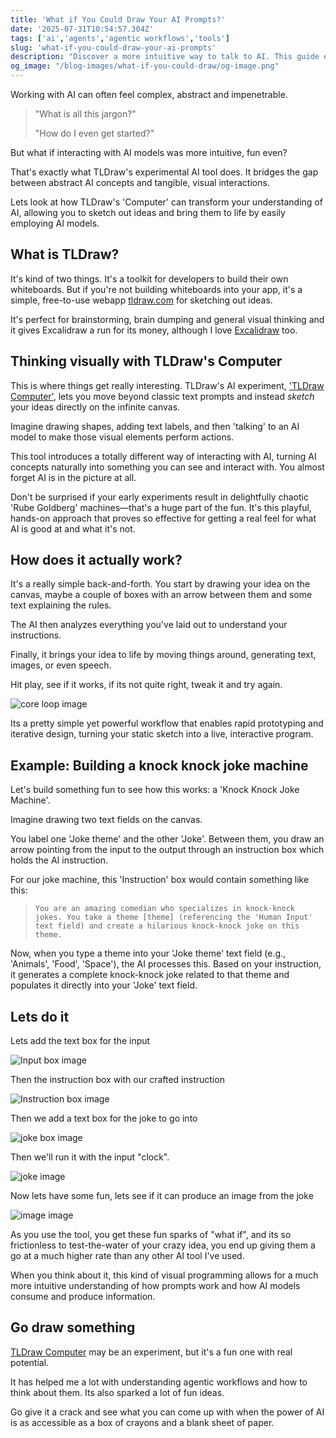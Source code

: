 ```yaml
---
title: 'What if You Could Draw Your AI Prompts?'
date: '2025-07-31T10:54:57.304Z'
tags: ['ai','agents','agentic workflows','tools']
slug: 'what-if-you-could-draw-your-ai-prompts'
description: "Discover a more intuitive way to talk to AI. This guide explores TLDraw's Computer, a tool that lets you sketch your prompts and make abstract ideas tangible."
og_image: "/blog-images/what-if-you-could-draw/og-image.png"
---
```



Working with AI can often feel complex, abstract and impenetrable. 

> "What is all this jargon?" 
>
> "How do I even get started?" 

But what if interacting with AI models was more intuitive, fun even? 

That's exactly what TLDraw's experimental AI tool does. It bridges the gap between abstract AI concepts and tangible, visual interactions. 

Lets look at how TLDraw's 'Computer' can transform your understanding of AI, allowing you to sketch out ideas and bring them to life by easily employing AI models.

## What is TLDraw?

It's kind of two things. It's a toolkit for developers to build their own whiteboards. But if you're not building whiteboards into your app, it's a simple, free-to-use webapp [tldraw.com](https://tldraw.com) for sketching out ideas. 

It's perfect for brainstorming, brain dumping and general visual thinking and it gives Excalidraw a run for its money, although I love [Excalidraw](https://excalidraw.com) too.

## Thinking visually with TLDraw's Computer

This is where things get really interesting. TLDraw's AI experiment, ['TLDraw Computer'](https://computer.tldraw.com), 
lets you move beyond classic text prompts and instead _sketch_ your ideas directly on the infinite canvas.

Imagine drawing shapes, adding text labels, and then 'talking' to an AI model to make those visual elements perform actions. 


This tool introduces a totally different way of interacting with AI, turning AI concepts naturally into something you can see and interact with. 
You almost forget AI is in the picture at all. 


Don't be surprised if your early experiments result in delightfully chaotic 'Rube Goldberg' machines—that's a huge part of the fun. 
It's this playful, hands-on approach that proves so effective for getting a real feel for what AI is good at and what it's not.


## How does it actually work?

It's a really simple back-and-forth. You start by drawing your idea on the canvas, maybe a couple of boxes with an arrow between them and some text explaining the rules. 

The AI then analyzes everything you've laid out to understand your instructions. 

Finally, it brings your idea to life by moving things around, generating text, images, or even speech. 

Hit play, see if it works, if its not quite right, tweak it and try again. 


![core loop image](/blog-images/what-if-you-could-draw/workflow.png)

Its a pretty simple yet powerful workflow that enables rapid prototyping and iterative design, turning your static sketch into a live, interactive program.

## Example: Building a knock knock joke machine

Let's build something fun to see how this works: a 'Knock Knock Joke Machine'.

Imagine drawing two text fields on the canvas. 

You label one 'Joke theme' and the other 'Joke'. Between them, you draw an arrow pointing from the input to the output through an instruction box which holds the AI instruction. 

For our joke machine, this 'Instruction' box would contain something like this:

> `You are an amazing comedian who specializes in knock-knock jokes. You take a theme [theme] (referencing the 'Human Input' text field) and create a hilarious knock-knock joke on this theme.`

Now, when you type a theme into your 'Joke theme' text field (e.g., 'Animals', 'Food', 'Space'), the AI processes this. Based on your instruction, it generates a complete knock-knock joke related to that theme and populates it directly into your 'Joke' text field.


## Lets do it
Lets add the text box for the input


![Input box image](/blog-images/what-if-you-could-draw/input-box.png)

Then the instruction box with our crafted instruction


![Instruction box image](/blog-images/what-if-you-could-draw/instruction.png)

Then we add a text box for the joke to go into


![joke box image](/blog-images/what-if-you-could-draw/joke-box.png)

Then we'll run it with the input "clock".


![joke image](/blog-images/what-if-you-could-draw/run-the-joke.png)

Now lets have some fun, lets see if it can produce an image from the joke


![image image](/blog-images/what-if-you-could-draw/image.png)

As you use the tool, you get these fun sparks of "what if", and its so frictionless to test-the-water of your crazy idea, you end up giving them a go at a much higher rate than any other AI tool I've used. 

When you think about it, this kind of visual programming allows for a much more intuitive understanding of how prompts work and how AI models consume and produce information.

## Go draw something

[TLDraw Computer](https://computer.tldraw.com) may be an experiment, but it's a fun one with real potential. 

It has helped me a lot with understanding agentic workflows and how to think about them. Its also sparked a lot of fun ideas. 

Go give it a crack and see what you can come up with when the power of AI is as accessible as a box of crayons and a blank sheet of paper. 
